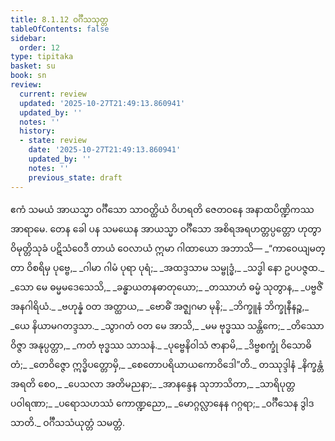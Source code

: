 ```yaml
---
title: 8.1.12 ဝင်္ဂီသသုတ္တ
tableOfContents: false
sidebar:
  order: 12
type: tipitaka
basket: su
book: sn
review:
  current: review
  updated: '2025-10-27T21:49:13.860941'
  updated_by: ''
  notes: ''
  history:
  - state: review
    date: '2025-10-27T21:49:13.860941'
    updated_by: ''
    notes: ''
    previous_state: draft
---
```



<ReviewStatus review={frontmatter.review} showDetails={true} />

<HypothesisAnnotation frontmatter={frontmatter} />

<DynamicBreadcrumb />

<Division number="220" book="sn" e="ch" v="18" p="310">

<Paragraph number="1369" book="sn">
ဧကံ သမယံ အာယသ္မာ ဝင်္ဂီသော သာဝတ္ထိယံ ဝိဟရတိ ဇေတဝနေ အနာထပိဏ္ဍိကဿ အာရာမေ. တေန ခေါ ပန သမယေန အာယသ္မာ ဝင်္ဂီသော အစိရအရဟတ္တပ္ပတ္တော ဟုတွာ ဝိမုတ္တိသုခံ ပဋိသံဝေဒီ တာယံ ဝေလာယံ ဣမာ ဂါထာယော အဘာသိ—
</Paragraph>

<Paragraph number="1370" type="verses" book="sn">
_“ကာဝေယျမတ္တာ ဝိစရိမှ ပုဗ္ဗေ,_  
_ဂါမာ ဂါမံ ပုရာ ပုရံ;_  
_အထဒ္ဒသာမ သမ္ဗုဒ္ဓံ,_  
_သဒ္ဓါ နော ဥပပဇ္ဇထ._  

</Paragraph>

<Paragraph number="1371" type="verses" book="sn">
_သော မေ ဓမ္မမဒေသေသိ,_  
_ခန္ဓာယတနဓာတုယော;_  
_တဿာဟံ ဓမ္မံ သုတွာန,_  
_ပဗ္ဗဇိံ အနဂါရိယံ._  

</Paragraph>

<Paragraph number="1372" type="verses" book="sn">
_ဗဟုန္နံ ဝတ အတ္ထာယ,_  
_ဗောဓိံ အဇ္ဈဂမာ မုနိ;_  
_ဘိက္ခူနံ ဘိက္ခုနီနဉ္စ,_  
_ယေ နိယာမဂတဒ္ဒသာ._  

</Paragraph>

<Paragraph number="1373" type="verses" book="sn">
_သွာဂတံ ဝတ မေ အာသိ,_  
_မမ ဗုဒ္ဓဿ သန္တိကေ;_  
_တိဿော ဝိဇ္ဇာ အနုပ္ပတ္တာ,_  
_ကတံ ဗုဒ္ဓဿ သာသနံ._  

</Paragraph>

<Paragraph number="1374" type="verses" book="sn">
_ပုဗ္ဗေနိဝါသံ ဇာနာမိ,_  
_ဒိဗ္ဗစက္ခုံ ဝိသောဓိတံ;_  
_တေဝိဇ္ဇော ဣဒ္ဓိပတ္တောမှိ,_  
_စေတောပရိယာယကောဝိဒေါ”တိ._  


</Paragraph>
</Division>

<Paragraph number="1375" type="center" book="sn">
တဿုဒ္ဒါနံ


</Paragraph>

<Paragraph number="1376" type="verses" book="sn">
_နိက္ခန္တံ အရတိ စေဝ,_  
_ပေသလာ အတိမညနာ;_  
_အာနန္ဒေန သုဘာသိတာ,_  
_သာရိပုတ္တပဝါရဏာ;_  
_ပရောသဟဿံ ကောဏ္ဍညော,_  
_မောဂ္ဂလ္လာနေန ဂဂ္ဂရာ;_  
_ဝင်္ဂီသေန ဒွါဒသာတိ._  


</Paragraph>

<Paragraph number="1377" type="center" book="sn">
ဝင်္ဂီသသံယုတ္တံ သမတ္တံ.
</Paragraph>